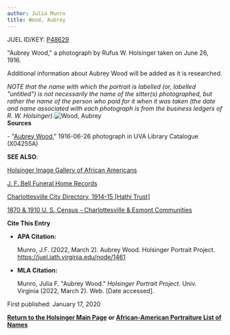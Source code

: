 ```yaml
---
author: Julia Munro
title: Wood, Aubrey
---
```

JUEL ID/KEY: [P48629](http://juel.iath.virginia.edu/public_person?person=48629 "P48629")

"Aubrey Wood," a photograph by Rufus W. Holsinger taken on June 26, 1916.

Additional information about Aubrey Wood will be added as it is researched.

_NOTE that the name with which the portrait is labelled (or, labelled "untitled") is not necessarily the name of the sitter(s) photographed, but rather the name of the person who paid for it when it was taken (the date and name associated with each photograph is from the business ledgers of R. W. Holsinger)._![Wood, Aubrey](https://iiif.lib.virginia.edu/iiif/uva-lib:1044279/full/561,778/0/default.jpg "Wood, Aubrey")  
**Sources**

\- "[Aubrey Wood](https://search.lib.virginia.edu/sources/images/items/uva-lib:1044279 "Wood, Aubrey")," 1916-06-26 photograph in UVA Library Catalogue (X04255A) 

**SEE ALSO**:

[Holsinger Image Gallery of African Americans](http://rwholsingerphotos.org/images.php "Holsinger Image Gallery of African Americans")

[J. F. Bell Funeral Home Records](http://www2.vcdh.virginia.edu/afam/raceandplace/perl_scripts/funeral_search.html "J. F. Bell Funeral Home Database")

[Charlottesville City Directory, 1914-15 \[Hathi Trust\]](https://catalog.hathitrust.org/Record/101954103 "Charlottesville City Directory, 1914-15") 

[1870 & 1910 U. S. Census - Charlottesville & Esmont Communities](http://www2.vcdh.virginia.edu/afam/raceandplace/census/search_both.html "1870 & 1910 U. S. Census: Charlottesville and Esmont Communities")

**Cite This Entry**

*   **APA Citation:**
    
    Munro, J.F. (2022, March 2). Aubrey Wood. Holsinger Portrait Project. https://juel.iath.virginia.edu/node/1461
    
*   **MLA Citation:**
    
    Munro, Julia F. "Aubrey Wood." _Holsinger Portrait Project_. Univ. Virginia (2022, March 2). Web. \[Date accessed\].
    

First published: January 17, 2020  
  

[**Return to the Holsinger Main Page**](http://juel.iath.virginia.edu/node/980) **or [African-American Portraiture List of Names](http://juel.iath.virginia.edu/node/996)**